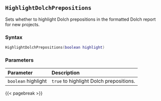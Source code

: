 ## `HighlightDolchPrepositions`

Sets whether to highlight Dolch prepositions in the formatted Dolch report for new projects.

### Syntax {-}

``` .lua
HighlightDolchPrepositions(boolean highlight)
```

### Parameters {-}

**Parameter** | **Description**
| :-- | :-- |
| `boolean` highlight | `true` to highlight Dolch prepositions. |

{{< pagebreak >}}